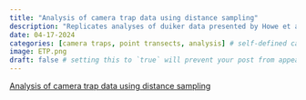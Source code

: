 ```yaml
---
title: "Analysis of camera trap data using distance sampling"
description: "Replicates analyses of duiker data presented by Howe et al. (2017) including model selection methods in presence of overdispersion (Howe et al. 2019)"
date: 04-17-2024
categories: [camera traps, point transects, analysis] # self-defined categories
image: ETP.png
draft: false # setting this to `true` will prevent your post from appearing on your listing page until you're ready!
---
```


[Analysis of camera trap data using distance sampling](https://distancedevelopment.github.io/Distance/articles/web-only/ctds/camera-distill.html)